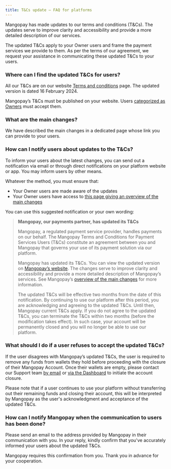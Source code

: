 ```yaml
---
title: T&Cs update – FAQ for platforms
---
```


Mangopay has made updates to our terms and conditions (T&Cs). The updates serve to improve clarity and accessibility and provide a more detailed description of our services. 

The updated T&Cs apply to your Owner users and frame the payment services we provide to them. As per the terms of our agreement, we request your assistance in communicating these updated T&Cs to your users.

### Where can I find the updated T&Cs for users?
All our T&Cs are on our website <a href="https://mangopay.com/terms-and-conditions/payment-services">Terms and conditions</a> page. The updated version is dated 16 February 2024.

Mangopay’s T&Cs must be published on your website. Users <a href="/guides/users/categories">categorized as Owners</a> must accept them.

### What are the main changes?
We have described the main changes in a dedicated page whose link you can provide to your users.

### How can I notify users about updates to the T&Cs?
To inform your users about the latest changes, you can send out a notification via email or through direct notifications on your platform website or app. You may inform users by other means.

Whatever the method, you must ensure that: 
- Your Owner users are made aware of the updates
- Your Owner users have access to <a href="/support/update-terms/end-users">this page giving an overview of the main changes</a>

You can use this suggested notification or your own wording:
> **Mangopay, our payments partner, has updated its T&Cs**
>
> Mangopay, a regulated payment service provider, handles payments on our behalf. The Mangopay Terms and Conditions for Payment Services Users (T&Cs) constitute an agreement between you and Mangopay that governs your use of its payment solution via our platform.
> 
> Mangopay has updated its T&Cs. You can view the updated version on <a href="https://mangopay.com/terms-and-conditions/payment-services">Mangopay’s website</a>. The changes serve to improve clarity and accessibility and provide a more detailed description of Mangopay’s services. See Mangopay’s <a href="/support/update-terms/end-users">overview of the main changes</a> for more information.
> 
> The updated T&Cs will be effective two months from the date of this notification. By continuing to use our platform after this period, you are acknowledging and agreeing to the updated T&Cs. Until then, Mangopay current T&Cs apply. If you do not agree to the updated T&Cs, you can terminate the T&Cs within two months (before the modification takes effect). In such case, your account will be permanently closed and you will no longer be able to use our platform. 

### What should I do if a user refuses to accept the updated T&Cs?
If the user disagrees with Mangopay’s updated T&Cs, the user is required to remove any funds from wallets they hold before proceeding with the closure of their Mangopay Account. Once their wallets are empty, please contact our Support team <a href="mailto:end-users@mangopay.com">by email</a> or <a href="https://hub.mangopay.com" target="_blank">via the Dashboard</a> to initiate the account closure.

Please note that if a user continues to use your platform without transferring out their remaining funds and closing their account, this will be interpreted by Mangopay as the user's acknowledgment and acceptance of the updated T&Cs.

### How can I notify Mangopay when the communication to users has been done?
Please send an email to the address provided by Mangopay in their communication with you. In your reply, kindly confirm that you've accurately informed your users about the updated T&Cs.

Mangopay requires this confirmation from you. Thank you in advance for your cooperation.